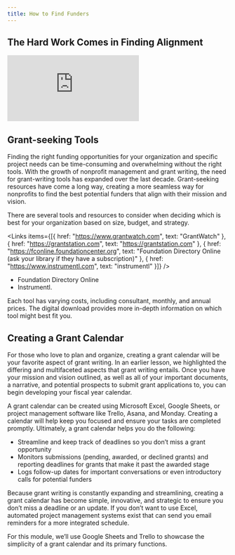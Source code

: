 ```yaml
---
title: How to Find Funders
---
```


## The Hard Work Comes in Finding Alignment

<Embed src="https://player.vimeo.com/video/951184576" />

## Grant-seeking Tools

Finding the right funding opportunities for your organization and specific project needs can be time-consuming and overwhelming without the right tools. With the growth of nonprofit management and grant writing, the need for grant-writing tools has expanded over the last decade. Grant-seeking resources have come a long way, creating a more seamless way for nonprofits to find the best potential funders that align with their mission and vision. 

There are several tools and resources to consider when deciding which is best for your organization based on size, budget, and strategy.

<Links
  items={[{
    href: "https://www.grantwatch.com",
    text: "GrantWatch"
  },
  {
    href: "https://grantstation.com",
    text: "https://grantstation.com"
  },
  {
    href: "https://fconline.foundationcenter.org",
    text: "Foundation Directory Online (ask your library if they have a subscription)"
  },
  {
    href: "https://www.instrumentl.com",
    text: "instrumentl"
  }]}
/>

- Foundation Directory Online
- Instrumentl. 

Each tool has varying costs, including consultant, monthly, and annual prices. The digital download provides more in-depth information on which tool might best fit you. 

## Creating a Grant Calendar

For those who love to plan and organize, creating a grant calendar will be your favorite aspect of grant writing. In an earlier lesson, we highlighted the differing and multifaceted aspects that grant writing entails. Once you have your mission and vision outlined, as well as all of your important documents, a narrative, and potential prospects to submit grant applications to, you can begin developing your fiscal year calendar. 

A grant calendar can be created using Microsoft Excel, Google Sheets, or project management software like Trello, Asana, and Monday. Creating a calendar will help keep you focused and ensure your tasks are completed promptly. Ultimately, a grant calendar helps you do the following:

- Streamline and keep track of deadlines so you don’t miss a grant opportunity
- Monitors submissions (pending, awarded, or declined grants) and reporting deadlines for grants that make it past the awarded stage
- Logs follow-up dates for important conversations or even introductory calls for potential funders

Because grant writing is constantly expanding and streamlining, creating a grant calendar has become simple, innovative, and strategic to ensure you don’t miss a deadline or an update. If you don’t want to use Excel, automated project management systems exist that can send you email reminders for a more integrated schedule. 

For this module, we’ll use Google Sheets and Trello to showcase the simplicity of a grant calendar and its primary functions. 


